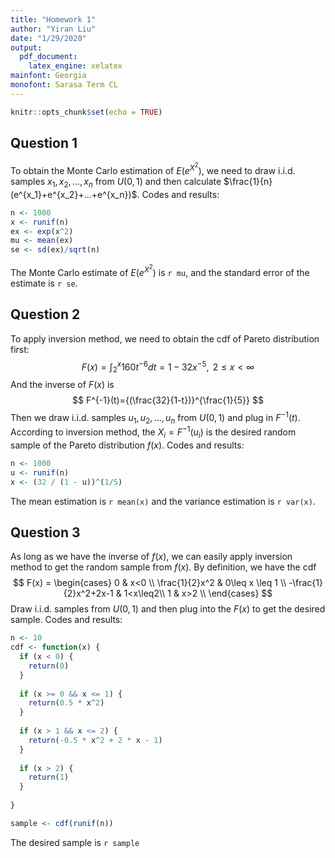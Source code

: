 ```yaml
---
title: "Homework 1"
author: "Yiran Liu"
date: "1/29/2020"
output:
  pdf_document:
    latex_engine: xelatex
mainfont: Georgia
monofont: Sarasa Term CL
---
```


```r
knitr::opts_chunk$set(echo = TRUE)
```

## Question 1

To obtain the Monte Carlo estimation of $E(e^{X^2})$, we need to draw i.i.d. samples ${x_1, x_2, ..., x_n}$ from $U(0,1)$ and then calculate $\frac{1}{n}(e^{x_1}+e^{x_2}+...+e^{x_n})$. Codes and results:

```r
n <- 1000
x <- runif(n)
ex <- exp(x^2)
mu <- mean(ex)
se <- sd(ex)/sqrt(n)
```

The Monte Carlo estimate of $E(e^{X^2})$ is `r mu`, and the standard error of the estimate is `r se`.

## Question 2

To apply inversion method, we need to obtain the cdf of Pareto distribution first:
$$
F(x)=\int^{x}_{2}160t^{-6}dt=1-32x^{-5},\text{  }2\leq x <\infty
$$
And the inverse of $F(x)$ is
$$
F^{-1}(t)={(\frac{32}{1-t})}^{\frac{1}{5}}
$$
Then we draw i.i.d. samples ${u_1, u_2, ..., u_n}$ from $U(0,1)$ and plug in $F^{-1}(t)$. According to inversion method, the ${X_i=F^{-1}(u_i)}$ is the desired random sample of the Pareto distribution $f(x)$. Codes and results:

```r
n <- 1000
u <- runif(n)
x <- (32 / (1 - u))^(1/5)
```

The mean estimation is `r mean(x)` and the variance estimation is `r var(x)`.

## Question 3

As long as we have the inverse of $f(x)$, we can easily apply inversion method to get the random sample from $f(x)$. By definition, we have the cdf
$$
F(x) = 
\begin{cases}
0 & x<0 \\
\frac{1}{2}x^2 & 0\leq x \leq 1 \\
-\frac{1}{2}x^2+2x-1 & 1<x\leq2\\
1 & x>2 \\
\end{cases}
$$
Draw i.i.d. samples from $U(0,1)$ and then plug into the $F(x)$ to get the desired sample. Codes and results:

```r
n <- 10
cdf <- function(x) {
  if (x < 0) {
    return(0)
  }
  
  if (x >= 0 && x <= 1) {
    return(0.5 * x^2)
  }
  
  if (x > 1 && x <= 2) {
    return(-0.5 * x^2 + 2 * x - 1)
  }
  
  if (x > 2) {
    return(1)
  }
  
}

sample <- cdf(runif(n))
```

The desired sample is
`r sample`